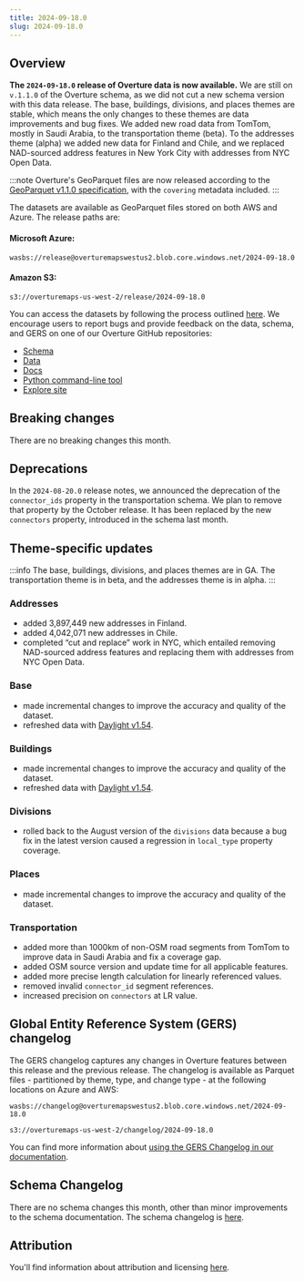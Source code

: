 ```yaml
---
title: 2024-09-18.0
slug: 2024-09-18.0
---
```


## Overview

**The `2024-09-18.0` release of Overture data is now available.**  We are still on `v.1.1.0` of the Overture schema, as we did not cut a new schema version with this data release. The base, buildings, divisions, and places themes are stable, which means the only changes to these themes are data improvements and bug fixes. We added new road data from TomTom, mostly in Saudi Arabia, to the transportation theme (beta). To the addresses theme (alpha) we added new data for Finland and Chile, and we replaced NAD-sourced address features in New York City with addresses from NYC Open Data. 

:::note
Overture's GeoParquet files are now released according to the [GeoParquet v1.1.0 specification](https://geoparquet.org/releases/v1.1.0/), with the `covering` metadata included.
:::

The datasets are available as GeoParquet files stored on both AWS and Azure. 
The release paths are:

#### Microsoft Azure:
```
wasbs://release@overturemapswestus2.blob.core.windows.net/2024-09-18.0
```

#### Amazon S3:
```
s3://overturemaps-us-west-2/release/2024-09-18.0
```

You can access the datasets by following the process outlined [here](https://docs.overturemaps.org/getting-data/). We encourage users to report bugs and provide feedback on the data, schema, and GERS on one of our Overture GitHub repositories:

- [Schema](https://github.com/OvertureMaps/schema)
- [Data](https://github.com/OvertureMaps/data)
- [Docs](https://github.com/OvertureMaps/docs)
- [Python command-line tool](https://github.com/OvertureMaps/overturemaps-py)
- [Explore site](https://github.com/OvertureMaps/io-site)


## Breaking changes

There are no breaking changes this month. 

## Deprecations

In the `2024-08-20.0` release notes, we announced the deprecation of the `connector_ids` property in the transportation schema. We plan to remove that property by the October release. It has been replaced by the new `connectors` property, introduced in the schema last month.


## Theme-specific updates

:::info
The base, buildings, divisions, and places themes are in GA. The transportation theme is in beta, and the addresses theme is in alpha.
:::

### Addresses

- added 3,897,449 new addresses in Finland.
- added 4,042,071 new addresses in Chile.
- completed “cut and replace” work in NYC, which entailed removing NAD-sourced address features and replacing them with addresses from NYC Open Data.

### Base

- made incremental changes to improve the accuracy and quality of the dataset.
- refreshed data with [Daylight v1.54](https://daylightmap.org/2024/09/09/daylight-v154-released.html). 

### Buildings

- made incremental changes to improve the accuracy and quality of the dataset.
- refreshed data with [Daylight v1.54](https://daylightmap.org/2024/09/09/daylight-v154-released.html).

### Divisions

- rolled back to the August version of the `divisions` data because a bug fix in the latest version caused a regression in `local_type` property coverage.

### Places

- made incremental changes to improve the accuracy and quality of the dataset.

### Transportation

- added more than 1000km of non-OSM road segments from TomTom to improve data in Saudi Arabia and fix a coverage gap. 
- added OSM source version and update time for all applicable features.
- added more precise length calculation for linearly referenced values.
- removed invalid `connector_id` segment references.
- increased precision on `connectors` at LR value.

## Global Entity Reference System (GERS) changelog

The GERS changelog captures any changes in Overture features between this release and the previous release. The changelog is available as Parquet files - partitioned by theme, type, and change type - at the following locations on Azure and AWS:

```
wasbs://changelog@overturemapswestus2.blob.core.windows.net/2024-09-18.0
```
```
s3://overturemaps-us-west-2/changelog/2024-09-18.0
```

You can find more information about [using the GERS Changelog in our documentation](https://docs.overturemaps.org/gers/changelog/).

## Schema Changelog

There are no schema changes this month, other than minor improvements to the schema documentation. The schema changelog is [here](https://github.com/OvertureMaps/schema/releases). 

## Attribution

You'll find information about attribution and licensing [here](/attribution).
